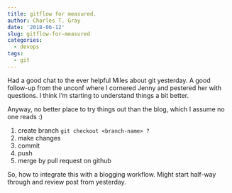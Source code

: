 ```yaml
---
title: gitflow for measured.
author: Charles T. Gray
date: '2018-06-12'
slug: gitflow-for-measured
categories:
  - devops
tags:
  - git
---
```



Had a good chat to the ever helpful Miles about git yesterday. A good follow-up from the unconf where I cornered Jenny and pestered her with questions. I think I'm starting to understand things a bit better.

Anyway, no better place to try things out than the blog, which I assume no one reads :) 

1. create branch `git checkout <branch-name> ?`
2. make changes
3. commit 
4. push
5. merge by pull request on github

So, how to integrate this with a blogging workflow. Might start half-way through and review post from yesterday.   